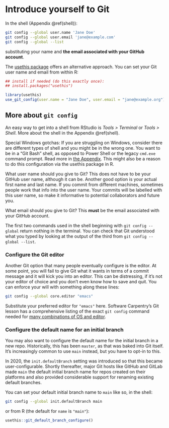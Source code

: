 # Introduce yourself to Git {#hello-git}

In the shell (Appendix \@ref(shell)):

``` bash
git config --global user.name 'Jane Doe'
git config --global user.email 'jane@example.com'
git config --global --list
```

substituting your name and **the email associated with your GitHub account**.

The [usethis package](https://usethis.r-lib.org) offers an alternative approach. You can set your Git user name and email from within R:

```r
## install if needed (do this exactly once):
## install.packages("usethis")

library(usethis)
use_git_config(user.name = "Jane Doe", user.email = "jane@example.org")
```

## More about `git config`

An easy way to get into a shell from RStudio is *Tools > Terminal* or *Tools > Shell*. More about the shell in the Appendix \@ref(shell).

Special Windows gotchas: If you are struggling on Windows, consider there are different types of shell and you might be in the wrong one. You want to be in a "Git Bash" shell, as opposed to Power Shell or the legacy `cmd.exe` command prompt. Read more in [the Appendix](#windows-shell-hell). This might also be a reason to do this configuration via the usethis package in R.

What user name should you give to Git? This does not have to be your GitHub user name, although it can be. Another good option is your actual first name and last name. If you commit from different machines, sometimes people work that info into the user name. Your commits will be labelled with this user name, so make it informative to potential collaborators and future you.

What email should you give to Git? This __must__ be the email associated with your GitHub account.

The first two commands used in the shell beginning with `git config --global` return nothing in the terminal. You can check that Git understood what you typed by looking at the output of the third from `git config --global --list`.

### Configure the Git editor {#git-editor}

Another Git option that many people eventually configure is the editor. At some point, you will fail to give Git what it wants in terms of a commit message and it will kick you into an editor. This can be distressing, if it's not your editor of choice and you don't even know how to save and quit. You can enforce your will with something along these lines:

``` bash
git config --global core.editor "emacs"
```

Substitute your preferred editor for `"emacs"` here. Software Carpentry's Git lesson has a comprehensive listing of the exact `git config` command needed for [many combinations of OS and editor](https://swcarpentry.github.io/git-novice/02-setup.html).

### Configure the default name for an initial branch

You may also want to configure the default name for the initial branch in a new repo.
Historically, this has been `master`, as that was baked into Git itself.
It's increasingly common to use `main` instead, but you have to opt-in to this.

In 2020, the `init.defaultBranch` setting was introduced so that this became user-configurable.
Shortly thereafter, major Git hosts like GitHub and GitLab made `main` the default initial branch name for repos created on their platforms and also provided considerable support for renaming existing default branches.

You can set your default initial branch name to `main` like so, in the shell:

``` bash
git config --global init.defaultBranch main
```

or from R (the default for `name` is `"main"`):

```r
usethis::git_default_branch_configure()
```
